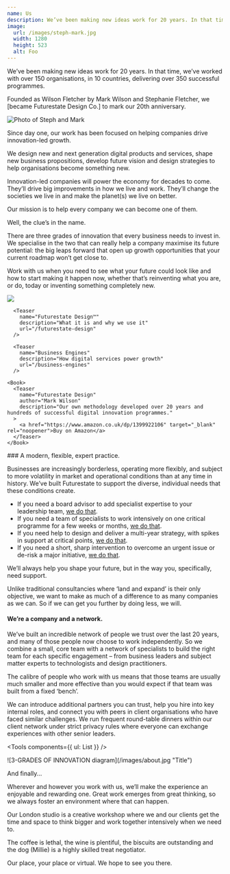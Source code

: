```yaml
---
name: Us
description: We’ve been making new ideas work for 20 years. In that time, we’ve worked with over 150 organisations, in 10 countries, delivering over 350 successful programmes.
image:
  url: /images/steph-mark.jpg
  width: 1280
  height: 523
  alt: Foo
---
```



<Article>
  <p class="lead">We’ve been making new ideas work for 20 years. In that time, we’ve worked with over 150 organisations, in 10 countries, delivering over 350 successful programmes.</p>
  <p class="h3">Founded as Wilson Fletcher by Mark Wilson and Stephanie Fletcher, we [became Futurestate Design Co.] to mark our 20th anniversary.</p>

  ![Photo of Steph and Mark](/images/steph-mark.jpg)

  Since day one, our work has been focused on helping companies drive innovation-led growth.

  We design new and next generation digital products and services, shape new business propositions, develop future vision and design strategies to help organisations become something new.

  Innovation-led companies will power the economy for decades to come. They’ll drive big improvements in how we live and work. They’ll change the societies we live in and make the planet(s) we live on better.

  Our mission is to help every company we can become one of them.
</Article>

<Section name="Where we focus">
  <p class="lead">Well, the clue’s in the name.</p>

  There are three grades of innovation that every business needs to invest in. We specialise in the two that can really help a company maximise its future potential: the big leaps forward that open up growth opportunities that your current roadmap won’t get close to.

  Work with us when you need to see what your future could look like and how to start making it happen now, whether that’s reinventing what you are, or do, today or inventing something completely new.

  ![](/images/grades-of-innovation.svg)

  <div class="divide-y border-y border-gray divide-gray not-prose space-y-6 py-6">
    <Read>
      <Teaser
        name="The Futurestate Manifesto"
        description="10 guiding principles behind our work"
        url="/futurestate-manifesto"
      />

      <Teaser
        name="Futurestate Design™"
        description="What it is and why we use it"
        url="/futurestate-design"
      />

      <Teaser
        name="Business Engines"
        description="How digital services power growth"
        url="/business-engines"
      />
  </Read>

    <Book>
      <Teaser
        name="Futurestate Design"
        author="Mark Wilson"
        description="Our own methodology developed over 20 years and hundreds of successful digital innovation programmes."
      >
        <a href="https://www.amazon.co.uk/dp/1399922106" target="_blank" rel="noopener">Buy on Amazon</a>
      </Teaser>
    </Book>
  </div>
</Section>

<Section name="How we work">
  ### A modern, flexible, expert practice.

  Businesses are increasingly borderless, operating more flexibly, and subject to more volatility in market and operational conditions than at any time in history.
  We’ve built Futurestate to support the diverse, individual needs that these conditions create.

  - If you need a board advisor to add specialist expertise to your leadership team, [we do that](/foo).
  - If you need a team of specialists to work intensively on one critical programme for a few weeks or months, [we do that](/foo).
  - If you need help to design and deliver a multi-year strategy, with spikes in support at critical points, [we do that](/foo).
  - If you need a short, sharp intervention to overcome an urgent issue or de-risk a major initiative, [we do that](/foo).

  We’ll always help you shape your future, but in the way you, specifically, need support.

  Unlike traditional consultancies where ‘land and expand’ is their only objective, we want to make as much of a difference to as many companies as we can. So if we can get you further by doing less, we will.

  #### We’re a company and a network.

  We’ve built an incredible network of people we trust over the last 20 years, and many of those people now choose to work independently. So we combine a small, core team with a network of specialists to build the right team for each specific engagement – from business leaders and subject matter experts to technologists and design practitioners.

  The calibre of people who work with us means that those teams are usually much smaller and more effective than you would expect if that team was built from a fixed ‘bench’.

  We can introduce additional partners you can trust, help you hire into key internal roles, and connect you with peers in client organisations who have faced similar challenges. We run frequent round-table dinners within our client network under strict privacy rules where everyone can exchange experiences with other senior leaders.
</Section>

<Tools components={{ ul: List }} />

<div class="max-w-container mx-auto">
  ![3-GRADES OF INNOVATION diagram](/images/about.jpg "Title")
</div>

<Section name="Afterword">
  <p class="lead">And finally...</p>

  Wherever and however you work with us, we’ll make the experience an enjoyable and rewarding one. Great work emerges from great thinking, so we always foster an environment where that can happen.

  Our London studio is a creative workshop where we and our clients get the time and space to think bigger and work together intensively when we need to.

  The coffee is lethal, the wine is plentiful, the biscuits are outstanding and the dog (Millie) is a highly skilled treat negotiator.

  Our place, your place or virtual. We hope to see you there.
</Section>
